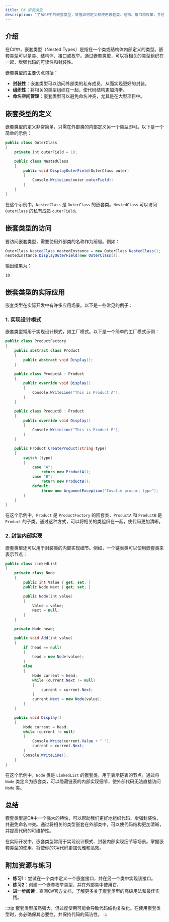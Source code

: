 ```yaml
---
title: C# 嵌套类型
description: "了解C#中的嵌套类型，掌握如何定义和使用嵌套类、结构、接口和枚举，并通过实际案例理解其应用场景。"
---
```


## 介绍

在C#中，嵌套类型（Nested Types）是指在一个类或结构体内部定义的类型。嵌套类型可以是类、结构体、接口或枚举。通过嵌套类型，可以将相关的类型组织在一起，增强代码的可读性和封装性。

嵌套类型的主要优点包括：
- **封装性**：嵌套类型可以访问外部类的私有成员，从而实现更好的封装。
- **组织性**：将相关的类型组织在一起，使代码结构更加清晰。
- **命名空间管理**：嵌套类型可以避免命名冲突，尤其是在大型项目中。

## 嵌套类型的定义

嵌套类型的定义非常简单，只需在外部类的内部定义另一个类型即可。以下是一个简单的示例：

```csharp
public class OuterClass
{
    private int outerField = 10;

    public class NestedClass
    {
        public void DisplayOuterField(OuterClass outer)
        {
            Console.WriteLine(outer.outerField);
        }
    }
}
```

在这个示例中，`NestedClass` 是 `OuterClass` 的嵌套类。`NestedClass` 可以访问 `OuterClass` 的私有成员 `outerField`。

## 嵌套类型的访问

要访问嵌套类型，需要使用外部类的名称作为前缀。例如：

```csharp
OuterClass.NestedClass nestedInstance = new OuterClass.NestedClass();
nestedInstance.DisplayOuterField(new OuterClass());
```

输出结果为：
```
10
```

## 嵌套类型的实际应用

嵌套类型在实际开发中有许多应用场景。以下是一些常见的例子：

### 1. 实现设计模式

嵌套类型常用于实现设计模式，如工厂模式。以下是一个简单的工厂模式示例：

```csharp
public class ProductFactory
{
    public abstract class Product
    {
        public abstract void Display();
    }

    public class ProductA : Product
    {
        public override void Display()
        {
            Console.WriteLine("This is Product A");
        }
    }

    public class ProductB : Product
    {
        public override void Display()
        {
            Console.WriteLine("This is Product B");
        }
    }

    public Product CreateProduct(string type)
    {
        switch (type)
        {
            case "A":
                return new ProductA();
            case "B":
                return new ProductB();
            default:
                throw new ArgumentException("Invalid product type");
        }
    }
}
```

在这个示例中，`Product` 是 `ProductFactory` 的嵌套类，`ProductA` 和 `ProductB` 是 `Product` 的子类。通过这种方式，可以将相关的类组织在一起，使代码更加清晰。

### 2. 封装内部实现

嵌套类型还可以用于封装类的内部实现细节。例如，一个链表类可以使用嵌套类来表示节点：

```csharp
public class LinkedList
{
    private class Node
    {
        public int Value { get; set; }
        public Node Next { get; set; }

        public Node(int value)
        {
            Value = value;
            Next = null;
        }
    }

    private Node head;

    public void Add(int value)
    {
        if (head == null)
        {
            head = new Node(value);
        }
        else
        {
            Node current = head;
            while (current.Next != null)
            {
                current = current.Next;
            }
            current.Next = new Node(value);
        }
    }

    public void Display()
    {
        Node current = head;
        while (current != null)
        {
            Console.Write(current.Value + " ");
            current = current.Next;
        }
        Console.WriteLine();
    }
}
```

在这个示例中，`Node` 类是 `LinkedList` 的嵌套类，用于表示链表的节点。通过将 `Node` 类定义为嵌套类，可以隐藏链表的内部实现细节，使外部代码无法直接访问 `Node` 类。

## 总结

嵌套类型是C#中一个强大的特性，可以帮助我们更好地组织代码、增强封装性，并避免命名冲突。通过将相关的类型嵌套在外部类中，可以使代码结构更加清晰，并提高代码的可维护性。

在实际开发中，嵌套类型常用于实现设计模式、封装内部实现细节等场景。掌握嵌套类型的使用，将使你的C#代码更加优雅和高效。

## 附加资源与练习

- **练习1**：尝试在一个类中定义一个嵌套接口，并在另一个类中实现该接口。
- **练习2**：创建一个嵌套枚举类型，并在外部类中使用它。
- **进一步阅读**：查阅C#官方文档，了解更多关于嵌套类型的高级用法和最佳实践。

:::tip
嵌套类型虽然强大，但过度使用可能会导致代码结构复杂化。在使用嵌套类型时，务必确保其必要性，并保持代码的简洁性。
:::